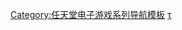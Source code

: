 {{Navbox
| name = 任天堂明星大亂鬥系列
| title = [[任天堂明星大亂鬥系列|任天堂明星大亂鬥系列]]
| bodyclass= hlist
| state = {{{state|autocollapse}}}
| image = [[File:Smash Ball.svg|75px]]

| group1 = 系列作品
| list1 =
* [[任天堂明星大亂鬥 (遊戲)|任天堂明星大亂鬥]]
* [[任天堂明星大亂鬥DX|DX]]
* [[任天堂明星大亂鬥X|X]]
* [[任天堂明星大亂鬥3DS/Wii U|3DS/Wii U]]
* [[任天堂明星大亂鬥 特別版|特別版]]

| group2 = [[任天堂明星大亂鬥系列角色列表|角色]]
| list2 = 
* [[马力欧 (角色)|-{zh-cn:马力欧;zh-tw:瑪利歐;}-]]
* [[大金刚 (角色)|森喜刚]]
* [[林克 (塞尔达传说)|林克]]
* [[萨姆斯·艾仁|萨姆斯]]
* [[耀西]]
* [[卡比 (星之卡比)|卡比]]
* [[火狐·麥克勞德|火狐]]
* [[皮卡丘]]
* [[路易吉]]
* {{lj|奈斯 (地球冒险)|ネス (MOTHER2)|奈斯}}
* {{le|飞隼队长|Captain Falcon}}
* [[胖丁]]
* [[桃花公主|-{zh-cn:桃花公主;zh-tw:碧姬公主;}-]]
* [[黛西公主|-{zh-cn:菊花公主;zh-tw:黛西公主;}-]]
* [[库巴 (角色)|-{zh-cn:酷霸王;zh-tw:庫巴;}-]]
* [[敲冰块|翻越冰山者]]
* [[塞尔达公主|塞尔达]]
* [[皮丘]]
* [[法爾科·蘭巴帝|法爾科]]
* {{le|馬爾斯 (聖火降魔錄)|Marth (Fire Emblem)|馬爾斯}}
* {{le|露琪娜 (聖火降魔錄)|Lucina (Fire Emblem)|露琪娜}}
* [[加儂|加儂多夫]]
* [[超夢]]
* {{lj|羅伊 (聖火降魔錄)|ロイ (ファイアーエムブレム)|羅伊}}
* {{le|库洛姆 (火焰之纹章 觉醒)|Chrom|-{zh-cn:库洛姆; zh-tw:庫洛武; zh-hk:庫洛武;}-}}
* [[Game & Watch|Mr. Game & Watch]]
* [[魅塔騎士]]
* {{le|彼特 (光神話)|Pit (Kid Icarus)|彼特}}
* [[瓦力欧]]
* [[固蛇|史內克]]
* [[艾克 (火焰之纹章)|艾克]]
* [[杰尼龟]]
* [[噴火龍]]
* {{le|狄狄剛|Diddy Kong}}
* {{lj|琉加|リュカ (MOTHER3)}}
* [[刺猬索尼克 (角色)|索尼克]]
* [[帝帝帝大王]]
* {{lj|皮克敏 (角色)|ピクミン (ゲームキャラクター)|皮克敏}}&{{le|歐利瑪|Captain Olimar}}
* [[路卡利歐]]
* {{lj|FC機械人|ファミリーコンピュータ ロボット|機械人}}
* {{le|沃爾夫·歐唐納|Wolf O'Donnell|沃爾夫}}
* {{le|村民 (動物森友會)|Villager (Animal Crossing)|村民}}
* [[洛克人 (角色)|洛克人]]
* {{le|Wii Fit教練|Wii Fit Trainer}}
* [[羅潔塔|-{zh-cn:罗莎塔;zh-tw:羅潔塔}-]]＆[[奇可|-{zh-cn:琪琪;zh-tw:奇可}-]]
* {{le|小麥克|Little Mac}}
* [[甲賀忍蛙]]
* [[Mii]]
* {{lj|帕露提娜 (光神話)|パルテナ (ゲームキャラクター)|帕露提娜}}
* [[吃豆人 (角色)|-{zh-cn:吃豆人;zh-hk:食鬼;zh-tw:小精靈;}-]]
* {{le|魯弗萊|Robin (Fire Emblem)}}
* [[修尔克]]
* {{le|庫巴Jr.|Bowser Jr|-{zh-cn:酷霸王Jr.;zh-tw:庫巴Jr.}-}}
** {{le|庫巴七人眾|Koopalings|-{zh-cn:酷霸王七人众;zh-tw:庫巴七人眾}-}}
* [[打鸭子|打獵]]
* [[隆]]
* {{le|肯 (街頭霸王)|Ken Masters|肯}}
* [[克勞德·史特萊夫|克勞德]]
* {{le|神威 (聖火降魔錄)|Corrin (Fire Emblem)|神威}}
* [[蓓優妮塔]]
* {{le|墨魚戰士|Inkling (Splatoon)}}
* [[利德雷]]
* [[西蒙·貝爾蒙多|西蒙]]
* {{le|庫魯魯王|King K. Rool}}
* [[西施惠]]
*[[熾焰咆哮虎]]
* {{lj|吞食花|パックンフラワー}}
* {{le|Joker (女神異聞錄5)|Joker (Persona)|Joker}}
* [[勇者鬥惡龍系列|勇者]]
* [[班卓熊大冒险|阿邦&阿卡]]
* [[泰瑞·柏格|-{zh-cn:特瑞;zh-tw:泰利}-]]
* {{le|貝雷特/貝雷絲|Byleth (Fire Emblem)}}
* {{le|麵麵 (角色)|Min Min (character)|麵麵}}
* [[史蒂夫 (Minecraft)|史蒂夫]]&[[愛麗克絲 (Minecraft)|艾莉克斯]]
** [[我的世界|僵尸]]
** [[我的世界|-{zh-cn:末影人;zh-tw:終界使者}-]]
* [[賽菲羅斯|-{zh-cn:萨菲罗斯;zh-hk:錫菲羅斯;zh-tw:賽菲羅斯}-]]
* [[异度神剑2#异刃（非操控角色）|焰/光]]
* {{le|三島一八|Kazuya Mishima}}
* [[索拉 (王國之心)|索拉]]

| group3 = 相關條目
| list3 =
* [[HAL研究所]]
* [[任天堂]]
** [[岩田聰]]
* [[Sora (公司)|Sora]]
** [[樱井政博]]
* {{link-ja|Game Arts|ゲームアーツ}}
* [[万代南梦宫娱乐]]
** {{link-ja|萬代南夢宮工作室|バンダイナムコスタジオ}}
* [[Amiibo]]

| group4 = 同人作品
| list4 =
* {{link-en|Project M (游戏模组)|Project M|Project M}}
* {{link-en|Super Smash Flash}}
* {{link-en|Super Smash Land}}

}}<noinclude>
{{collapsible option}}

{{DEFAULTSORT:Dairantou Smash Bros}}
[[Category:任天堂电子游戏系列导航模板]]
[[Category:任天堂明星大亂鬥系列|τ]]
</noinclude>